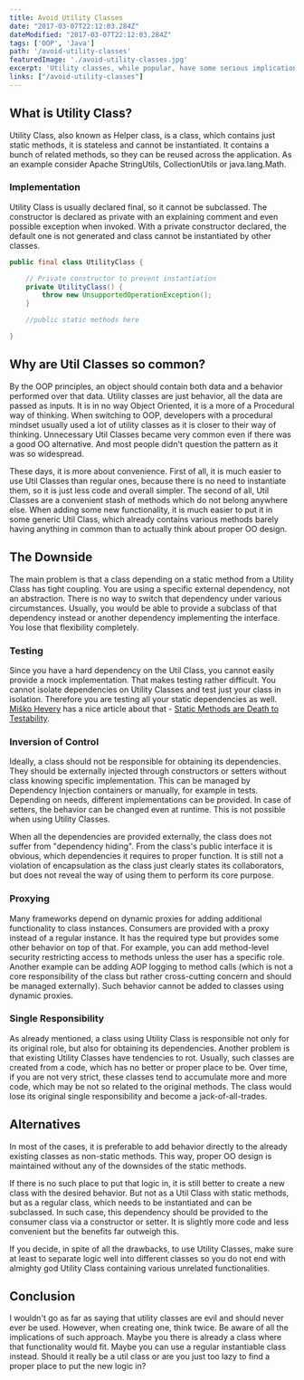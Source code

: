 ```yaml
---
title: Avoid Utility Classes
date: "2017-03-07T22:12:03.284Z"
dateModified: "2017-03-07T22:12:03.284Z"
tags: ['OOP', 'Java']
path: '/avoid-utility-classes'
featuredImage: './avoid-utility-classes.jpg'
excerpt: 'Utility classes, while popular, have some serious implications and you should think twice before using them.'
links: ["/avoid-utility-classes"]
---
```


<PostHeader frontmatter={props.data.mdx.frontmatter} />


## What is Utility Class?
Utility Class, also known as Helper class, is a class, which contains just static methods, it is stateless and cannot be instantiated. It contains a bunch of related methods, so they can be reused across the application. As an example consider Apache StringUtils, CollectionUtils or java.lang.Math.

### Implementation
Utility Class is usually declared final, so it cannot be subclassed. The constructor is declared as private with an explaining comment and even possible exception when invoked. With a private constructor declared, the default one is not generated and class cannot be instantiated by other classes.

```java
public final class UtilityClass {

    // Private constructor to prevent instantiation
    private UtilityClass() {
        throw new UnsupportedOperationException();
    }

    //public static methods here

}
```

## Why are Util Classes so common?
By the OOP principles, an object should contain both data and a behavior performed over that data. Utility classes are just behavior, all the data are passed as inputs. It is in no way Object Oriented, it is a more of a Procedural way of thinking. When switching to OOP, developers with a procedural mindset usually used a lot of utility classes as it is closer to their way of thinking. Unnecessary Util Classes became very common even if there was a good OO alternative. And most people didn't question the pattern as it was so widespread.

These days, it is more about convenience. First of all, it is much easier to use Util Classes than regular ones, because there is no need to instantiate them, so it is just less code and overall simpler. The second of all, Util Classes are a convenient stash of methods which do not belong anywhere else. When adding some new functionality, it is much easier to put it in some generic Util Class, which already contains various methods barely having anything in common than to actually think about proper OO design.


## The Downside
The main problem is that a class depending on a static method from a Utility Class has tight coupling. You are using a specific external dependency, not an abstraction. There is no way to switch that dependency under various circumstances. Usually, you would be able to provide a subclass of that dependency instead or another dependency implementing the interface. You lose that flexibility completely.


### Testing
Since you have a hard dependency on the Util Class, you cannot easily provide a mock implementation. That makes testing rather difficult. You cannot isolate dependencies on Utility Classes and test just your class in isolation. Therefore you are testing all your static dependencies as well. [Miško Hevery](http://misko.hevery.com/about/) has a nice article about that - [Static Methods are Death to Testability](http://misko.hevery.com/2008/12/15/static-methods-are-death-to-testability/).


### Inversion of Control
Ideally, a class should not be responsible for obtaining its dependencies. They should be externally injected through constructors or setters without class knowing specific implementation. This can be managed by Dependency Injection containers or manually, for example in tests. Depending on needs, different implementations can be provided. In case of setters, the behavior can be changed even at runtime. This is not possible when using Utility Classes.

When all the dependencies are provided externally, the class does not suffer from \"dependency hiding\". From the class\'s public interface it is obvious, which dependencies it requires to proper function. It is still not a violation of encapsulation as the class just clearly states its collaborators, but does not reveal the way of using them to perform its core purpose.


### Proxying
Many frameworks depend on dynamic proxies for adding additional functionality to class instances. Consumers are provided with a proxy instead of a regular instance. It has the required type but provides some other behavior on top of that. For example, you can add method-level security restricting access to methods unless the user has a specific role. Another example can be adding AOP logging to method calls (which is not a core responsibility of the class but rather cross-cutting concern and should be managed externally). Such behavior cannot be added to classes using dynamic proxies.


### Single Responsibility
As already mentioned, a class using Utility Class is responsible not only for its original role, but also for obtaining its dependencies. Another problem is that existing Utility Classes have tendencies to rot. Usually, such classes are created from a code, which has no better or proper place to be. Over time, if you are not very strict, these classes tend to accumulate more and more code, which may be not so related to the original methods. The class would lose its original single responsibility and become a jack-of-all-trades.


## Alternatives
In most of the cases, it is preferable to add behavior directly to the already existing classes as non-static methods. This way, proper OO design is maintained without any of the downsides of the static methods.

If there is no such place to put that logic in, it is still better to create a new class with the desired behavior. But not as a Util Class with static methods, but as a regular class, which needs to be instantiated and can be subclassed. In such case, this dependency should be provided to the consumer class via a constructor or setter. It is slightly more code and less convenient but the benefits far outweigh this.

If you decide, in spite of all the drawbacks, to use Utility Classes, make sure at least to separate logic well into different classes so you do not end with almighty god Utility Class containing various unrelated functionalities.

## Conclusion
I wouldn't go as far as saying that utility classes are evil and should never ever be used. However, when creating one, think twice. Be aware of all the implications of such approach. Maybe you there is already a class where that functionality would fit. Maybe you can use a regular instantiable class instead. Should it really be a util class or are you just too lazy to find a proper place to put the new logic in?
